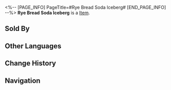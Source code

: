 <%-- [PAGE_INFO]
PageTitle=#Rye Bread Soda Iceberg#
[END_PAGE_INFO] --%>
{{Item Infobox
|title       = Rye Bread Soda Iceberg
|id          = 408203
|image       = Item Rye Bread Soda Iceberg.png
|type        = 
|invCategory = Consumables
|rarity      = 1
|effect      = Upon use, immediately heals one ally by 15% of the ally's Max HP plus 150 extra HP.
|description = At the beginning of the Eternal Freeze, many migrants thought there wouldn't be a need for cold snacks in Belobog. But soon, they couldn't resist the frozen delight.
|source1     = Food Stall
}}
{{Description|1=''"I often see couples eating icebergs with spoons in front of dessert shops..."''}}
'''Rye Bread Soda Iceberg''' is a [[Item]].

==Sold By==
{{Shop Availability}}

==Other Languages==
{{Other Languages
|en   = Rye Bread Soda Iceberg
|zhs  = 黑面包汽水冰山
|zht  = 黑麵包汽水冰山
|ja   = 黒パンソーダかき氷
|ko   = 호밀빵 소다 빙수
|es   = Iceberg de refresco de pan de centeno
|fr   = Soda au pain de seigle glacé
|ru   = Айсберг из кваса
|th   = Rye Bread Soda Iceberg
|vi   = Soda Đá Bào Bánh Mì Đen
|de   = Roggenbrot-Soda-Eisberg
|id   = Rye Bread Soda Iceberg
|pt   = Raspadinha de Refrigerante de Pão de Centeio
}}

==Change History==
{{Change History|2.0}}

==Navigation==
{{Consumable Navbox}}